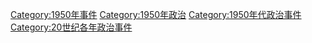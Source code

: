 [[Category:1950年事件|Category:1950年事件]]
[[Category:1950年政治|Category:1950年政治]]
[[Category:1950年代政治事件|Category:1950年代政治事件]]
[[Category:20世纪各年政治事件|Category:20世纪各年政治事件]]